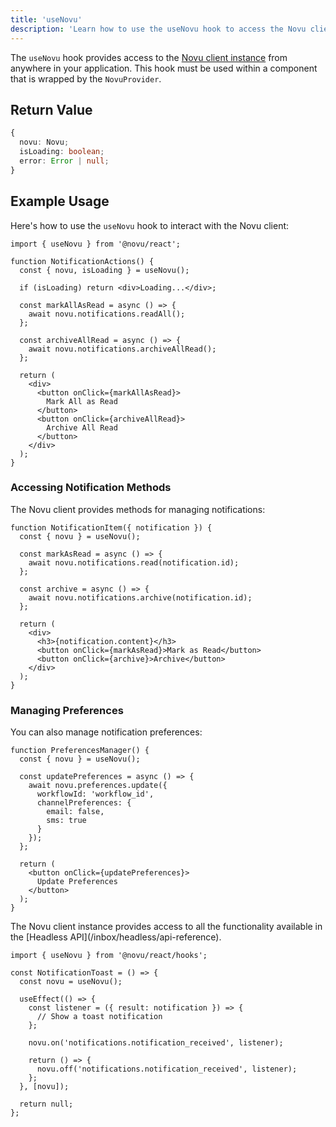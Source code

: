 ```yaml
---
title: 'useNovu'
description: 'Learn how to use the useNovu hook to access the Novu client instance in your React application'
---
```



The `useNovu` hook provides access to the [Novu client instance](/inbox/headless/api-reference#novu) from anywhere in your application. This hook must be used within a component that is wrapped by the `NovuProvider`.

## Return Value

```typescript
{
  novu: Novu;
  isLoading: boolean;
  error: Error | null;
}
```

## Example Usage

Here's how to use the `useNovu` hook to interact with the Novu client:

```tsx
import { useNovu } from '@novu/react';

function NotificationActions() {
  const { novu, isLoading } = useNovu();
  
  if (isLoading) return <div>Loading...</div>;
  
  const markAllAsRead = async () => {
    await novu.notifications.readAll();
  };
  
  const archiveAllRead = async () => {
    await novu.notifications.archiveAllRead();
  };
  
  return (
    <div>
      <button onClick={markAllAsRead}>
        Mark All as Read
      </button>
      <button onClick={archiveAllRead}>
        Archive All Read
      </button>
    </div>
  );
}
```

### Accessing Notification Methods

The Novu client provides methods for managing notifications:

```tsx
function NotificationItem({ notification }) {
  const { novu } = useNovu();
  
  const markAsRead = async () => {
    await novu.notifications.read(notification.id);
  };
  
  const archive = async () => {
    await novu.notifications.archive(notification.id);
  };
  
  return (
    <div>
      <h3>{notification.content}</h3>
      <button onClick={markAsRead}>Mark as Read</button>
      <button onClick={archive}>Archive</button>
    </div>
  );
}
```

### Managing Preferences

You can also manage notification preferences:

```tsx
function PreferencesManager() {
  const { novu } = useNovu();
  
  const updatePreferences = async () => {
    await novu.preferences.update({
      workflowId: 'workflow_id',
      channelPreferences: { 
        email: false,
        sms: true 
      }
    });
  };
  
  return (
    <button onClick={updatePreferences}>
      Update Preferences
    </button>
  );
}
```

<Callout type="info">
  The Novu client instance provides access to all the functionality available in the [Headless API](/inbox/headless/api-reference).
</Callout>

```tsx
import { useNovu } from '@novu/react/hooks';

const NotificationToast = () => {
  const novu = useNovu();

  useEffect(() => {
    const listener = ({ result: notification }) => {
      // Show a toast notification
    };

    novu.on('notifications.notification_received', listener);

    return () => {
      novu.off('notifications.notification_received', listener);
    };
  }, [novu]);

  return null;
};
```